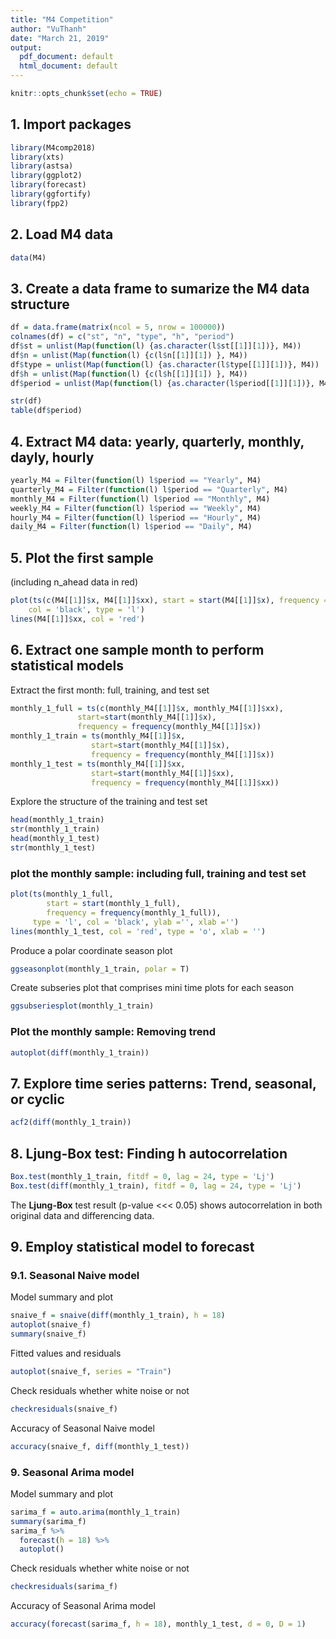 ```yaml
---
title: "M4 Competition"
author: "VuThanh"
date: "March 21, 2019"
output:
  pdf_document: default
  html_document: default
---
```


```r
knitr::opts_chunk$set(echo = TRUE)
```

## 1. Import packages
```r
library(M4comp2018)
library(xts)
library(astsa)
library(ggplot2)
library(forecast)
library(ggfortify)
library(fpp2)
```
## 2. Load M4 data
```r
data(M4)
```

## 3. Create a data frame to sumarize the M4 data structure
```r
df = data.frame(matrix(ncol = 5, nrow = 100000))
colnames(df) = c("st", "n", "type", "h", "period")
df$st = unlist(Map(function(l) {as.character(l$st[[1]][1])}, M4))
df$n = unlist(Map(function(l) {c(l$n[[1]][1]) }, M4))
df$type = unlist(Map(function(l) {as.character(l$type[[1]][1])}, M4))
df$h = unlist(Map(function(l) {c(l$h[[1]][1]) }, M4))
df$period = unlist(Map(function(l) {as.character(l$period[[1]][1])}, M4))
```

```r
str(df)
table(df$period)
```

## 4. Extract M4 data: yearly, quarterly, monthly, dayly, hourly
```r
yearly_M4 = Filter(function(l) l$period == "Yearly", M4)
quarterly_M4 = Filter(function(l) l$period == "Quarterly", M4)
monthly_M4 = Filter(function(l) l$period == "Monthly", M4)
weekly_M4 = Filter(function(l) l$period == "Weekly", M4)
hourly_M4 = Filter(function(l) l$period == "Hourly", M4)
daily_M4 = Filter(function(l) l$period == "Daily", M4)
```

## 5. Plot the first sample 
(including n_ahead data in red)
```r
plot(ts(c(M4[[1]]$x, M4[[1]]$xx), start = start(M4[[1]]$x), frequency = frequency(M4[[1]]$x)), 
    col = 'black', type = 'l')
lines(M4[[1]]$xx, col = 'red')
```

## 6. Extract one sample month to perform statistical models
Extract the first month: full, training, and test set
```r
monthly_1_full = ts(c(monthly_M4[[1]]$x, monthly_M4[[1]]$xx),
               start=start(monthly_M4[[1]]$x), 
               frequency = frequency(monthly_M4[[1]]$x))
monthly_1_train = ts(monthly_M4[[1]]$x, 
                  start=start(monthly_M4[[1]]$x), 
                  frequency = frequency(monthly_M4[[1]]$x))
monthly_1_test = ts(monthly_M4[[1]]$xx, 
                  start=start(monthly_M4[[1]]$xx), 
                  frequency = frequency(monthly_M4[[1]]$xx))
```
Explore the structure of the training and test set
```r
head(monthly_1_train)
str(monthly_1_train)
head(monthly_1_test)
str(monthly_1_test)
```
### plot the monthly sample: including full, training and test set
```r
plot(ts(monthly_1_full,
        start = start(monthly_1_full),
        frequency = frequency(monthly_1_full)),
     type = 'l', col = 'black', ylab ='', xlab ='')
lines(monthly_1_test, col = 'red', type = 'o', xlab = '')
```
Produce a polar coordinate season plot
```r
ggseasonplot(monthly_1_train, polar = T)
```
Create subseries plot that comprises mini time plots for each season
```r
ggsubseriesplot(monthly_1_train)
```
### Plot the monthly sample: Removing trend 
```r
autoplot(diff(monthly_1_train))
```
## 7. Explore time series patterns: Trend, seasonal, or cyclic
```r
acf2(diff(monthly_1_train))
```

## 8. Ljung-Box test: Finding h autocorrelation
```r
Box.test(monthly_1_train, fitdf = 0, lag = 24, type = 'Lj')
Box.test(diff(monthly_1_train), fitdf = 0, lag = 24, type = 'Lj')
```
The **Ljung-Box** test result (p-value <<< 0.05) shows autocorrelation in both original data and differencing data.

## 9. Employ statistical model to forecast
### 9.1. Seasonal Naive model
  Model summary and plot
```r
snaive_f = snaive(diff(monthly_1_train), h = 18)
autoplot(snaive_f) 
summary(snaive_f)
```
  Fitted values and residuals
```r
autoplot(snaive_f, series = "Train")
```
  Check residuals whether white noise or not
```r
checkresiduals(snaive_f)
```
  Accuracy of Seasonal Naive model
```r
accuracy(snaive_f, diff(monthly_1_test))
```

### 9. Seasonal Arima model
  Model summary and plot
```r
sarima_f = auto.arima(monthly_1_train)
summary(sarima_f)
sarima_f %>% 
  forecast(h = 18) %>%
  autoplot()
```
  Check residuals whether white noise or not
```r
checkresiduals(sarima_f)
```
  Accuracy of Seasonal Arima model
```r
accuracy(forecast(sarima_f, h = 18), monthly_1_test, d = 0, D = 1)
```

